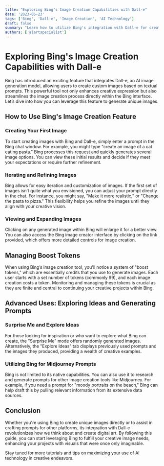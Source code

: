 ```yaml
---
title: "Exploring Bing's Image Creation Capabilities with Dall-e"
date: '2023-05-23'
tags: ['Bing', 'Dall-e', 'Image Creation', 'AI Technology']
draft: false
summary: "Learn how to utilize Bing's integration with Dall-e for creating custom images directly from prompts. This guide demonstrates the process, including customizing images and managing boost tokens for creations."
authors: ['aiartspecialist']
---
```


# Exploring Bing's Image Creation Capabilities with Dall-e

Bing has introduced an exciting feature that integrates Dall-e, an AI image generation model, allowing users to create custom images based on textual prompts. This powerful tool not only enhances creative expression but also streamlines the image creation process directly within the Bing interface. Let’s dive into how you can leverage this feature to generate unique images.

## How to Use Bing's Image Creation Feature

### Creating Your First Image

To start creating images with Bing and Dall-e, simply enter a prompt in the Bing chat window. For example, you might type "create an image of a cat eating pasta." Bing processes this request and quickly generates several image options. You can view these initial results and decide if they meet your expectations or require further refinement.

### Iterating and Refining Images

Bing allows for easy iteration and customization of images. If the first set of images isn’t quite what you envisioned, you can adjust your prompt directly in the chat. For instance, you might say, "Make it more realistic," or "Change the pasta to pizza." This flexibility helps you refine the images until they align with your creative vision.

### Viewing and Expanding Images

Clicking on any generated image within Bing will enlarge it for a better view. You can also access the Bing image creator interface by clicking on the link provided, which offers more detailed controls for image creation.

## Managing Boost Tokens

When using Bing’s image creation tool, you'll notice a system of "boost tokens," which are essentially credits that you use to generate images. Each user starts with a set number of tokens (commonly 99), and each image creation costs a token. Monitoring and managing these tokens is crucial as they are finite and central to continuing your creative projects within Bing.

## Advanced Uses: Exploring Ideas and Generating Prompts

### Surprise Me and Explore Ideas

For those looking for inspiration or who want to explore what Bing can create, the "Surprise Me" mode offers randomly generated images. Alternatively, the "Explore Ideas" tab displays previously used prompts and the images they produced, providing a wealth of creative examples.

### Utilizing Bing for Midjourney Prompts

Bing is not limited to its native capabilities. You can also use it to research and generate prompts for other image creation tools like Midjourney. For example, if you need a prompt for "moody portraits on the beach," Bing can help draft this by pulling relevant information from its extensive data sources.

## Conclusion

Whether you're using Bing to create unique images directly or to assist in crafting prompts for other platforms, its integration with Dall-e revolutionizes how we think about and create digital art. By following this guide, you can start leveraging Bing to fulfill your creative image needs, enhancing your projects with visuals that were once only imaginable.

Stay tuned for more tutorials and tips on maximizing your use of AI technology in creative endeavors.
